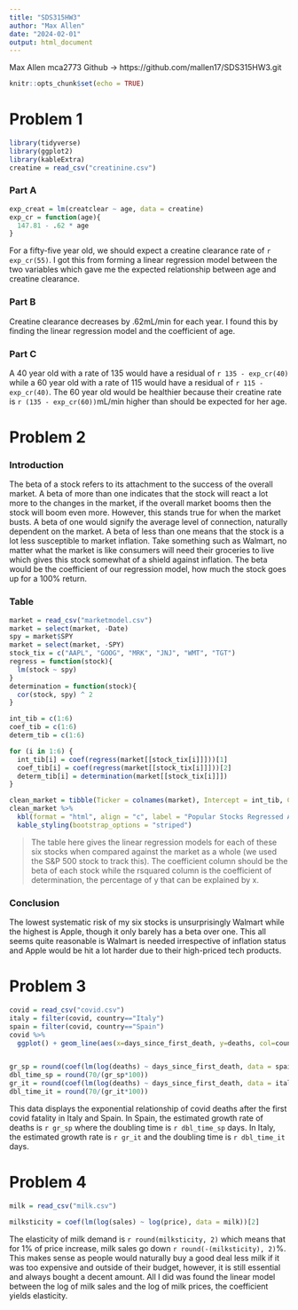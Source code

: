---
title: "SDS315HW3"
author: "Max Allen"
date: "2024-02-01"
output: html_document
---
Max Allen
mca2773
Github -> https://github.com/mallen17/SDS315HW3.git

```{r setup, include=FALSE}
knitr::opts_chunk$set(echo = TRUE)
```


# Problem 1

```{r echo=FALSE, include=FALSE}
library(tidyverse)
library(ggplot2)
library(kableExtra)
creatine = read_csv("creatinine.csv")
```

### Part A

```{r echo=FALSE}
exp_creat = lm(creatclear ~ age, data = creatine)
exp_cr = function(age){
  147.81 - .62 * age
}

```

For a fifty-five year old, we should expect a creatine clearance rate of `r exp_cr(55)`. I got this from forming a linear regression model between the two variables which gave me the expected relationship between age and creatine clearance.

### Part B

Creatine clearance decreases by .62mL/min for each year. I found this by finding the linear regression model and the coefficient of age.

### Part C

A 40 year old with a rate of 135 would have a residual of `r 135 - exp_cr(40)` while a 60 year old with a rate of 115 would have a residual of `r 115 - exp_cr(40)`. The 60 year old would be healthier because their creatine rate is `r (135 - exp_cr(60))`mL/min higher than should be expected for her age.


# Problem 2

### Introduction
The beta of a stock refers to its attachment to the success of the overall market. A beta of more than one indicates that the stock will react a lot more to the changes in the market, if the overall market booms then the stock will boom even more. However, this stands true for when the market busts. A beta of one would signify the average level of connection, naturally dependent on the market. A beta of less than one means that the stock is a lot less susceptible to market inflation. Take something such as Walmart, no matter what the market is like consumers will need their groceries to live which gives this stock somewhat of a shield against inflation. The beta would be the coefficient of our regression model, how much the stock goes up for a 100% return.

### Table
```{r echo=FALSE, warning=FALSE, message=FALSE}
market = read_csv("marketmodel.csv")
market = select(market, -Date)
spy = market$SPY
market = select(market, -SPY)
stock_tix = c("AAPL", "GOOG", "MRK", "JNJ", "WMT", "TGT")
regress = function(stock){
  lm(stock ~ spy)
}
determination = function(stock){
  cor(stock, spy) ^ 2
}

int_tib = c(1:6)
coef_tib = c(1:6)
determ_tib = c(1:6)

for (i in 1:6) {
  int_tib[i] = coef(regress(market[[stock_tix[i]]]))[1]
  coef_tib[i] = coef(regress(market[[stock_tix[i]]]))[2]
  determ_tib[i] = determination(market[[stock_tix[i]]])
}

clean_market = tibble(Ticker = colnames(market), Intercept = int_tib, Coefficient = coef_tib, RSquared = determ_tib)
clean_market %>% 
  kbl(format = "html", align = "c", label = "Popular Stocks Regressed Against The Market") %>% 
  kable_styling(bootstrap_options = "striped")

```

> The table here gives the linear regression models for each of these six stocks when compared against the market as a whole (we used the S&P 500 stock to track this). The coefficient column should be the beta of each stock while the rsquared column is the coefficient of determination, the percentage of y that can be explained by x.

### Conclusion

The lowest systematic risk of my six stocks is unsurprisingly Walmart while the highest is Apple, though it only barely has a beta over one. This all seems quite reasonable is Walmart is needed irrespective of inflation status and Apple would be hit a lot harder due to their high-priced tech products.


# Problem 3

```{r echo=FALSE, message=FALSE, warning=FALSE}
covid = read_csv("covid.csv")
italy = filter(covid, country=="Italy")
spain = filter(covid, country=="Spain")
covid %>% 
  ggplot() + geom_line(aes(x=days_since_first_death, y=deaths, col=country)) + labs(title="Covid Deaths Since Breakout", x="days after first covid death")


gr_sp = round(coef(lm(log(deaths) ~ days_since_first_death, data = spain))[2], 3)
dbl_time_sp = round(70/(gr_sp*100))
gr_it = round(coef(lm(log(deaths) ~ days_since_first_death, data = italy))[2], 3)
dbl_time_it = round(70/(gr_it*100))

```

This data displays the exponential relationship of covid deaths after the first covid fatality in Italy and Spain. In Spain, the estimated growth rate of deaths is `r gr_sp` where the doubling time is `r dbl_time_sp` days. In Italy, the estimated growth rate is `r gr_it` and the doubling time is `r dbl_time_it` days.


# Problem 4

```{r echo=FALSE, message=FALSE}
milk = read_csv("milk.csv")

milksticity = coef(lm(log(sales) ~ log(price), data = milk))[2]
```

The elasticity of milk demand is `r round(milksticity, 2)` which means that for 1% of price increase, milk sales go down `r round(-(milksticity), 2)`%. This makes sense as people would naturally buy a good deal less milk if it was too expensive and outside of their budget, however, it is still essential and always bought a decent amount. All I did was found the linear model between the log of milk sales and the log of milk prices, the coefficient yields elasticity.